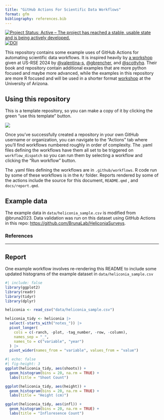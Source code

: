 ```yaml
---
title: "GitHub Actions For Scientific Data Workflows"
format: gfm
bibliography: references.bib
---
```


<!-- README.md is generated from README.qmd.  Do not edit README.md, edit README.qmd instead! -->

<!-- badges: start -->
[![Project Status: Active – The project has reached a stable, usable state and is being actively developed.](https://www.repostatus.org/badges/latest/active.svg)](https://www.repostatus.org/#active)
[![DOI](https://zenodo.org/badge/880484181.svg)](https://doi.org/10.5281/zenodo.14232509)
<!-- badges: end -->

This repository contains some example uses of GitHub Actions for automating scientific data workflows.
It is inspired heavily by [a workshop](https://githubactionstutorial-usrse24.readthedocs.io/en/latest/intro.html) given at US-RSE 2024 by [\@valentina-s](https://github.com/valentina-s), [\@gbrencher](https://github.com/gbrencher), and [\@scottyhq](https://github.com/scottyhq).
Their book and repository contain additional examples that are more python focused and maybe more advanced, while the examples in this repository are more R focused and will be used in a shorter format [workshop](https://datascience.cct.arizona.edu/events/automating-research-data-workflows-github-actions) at the University of Arizona.

## Using this repository

This is a template repository, so you can make a copy of it by clicking the green "use this template" button.

![](images/Screenshot.png)

Once you've successfully created a repository in your own GitHub username or organization, you can navigate to the "Actions" tab where you'll find workflows numbered roughly in order of complexity.
The .yaml files defining the workflows have them all set to be triggered on `workflow_dispatch` so you can run them by selecting a workflow and clicking the "Run workflow" button.

The .yaml files defining the workflows are in `.github/workflows`.
R code run by some of these workflows is in the `R/` folder.
Reports rendered by some of the actions include the source for this document, `README.qmd` , and `docs/report.qmd`.

## Example data

The example data in `data/heliconia_sample.csv` is modified from @bruna2023.
Data validation was run on this dataset using GitHub Actions in this repo: <https://github.com/BrunaLab/HeliconiaSurveys>.

### References

::: {#refs}
:::

------------------------------------------------------------------------

## Report

One example workflow involves re-rendering this README to include some updated histograms of the example dataset in `data/heliconia_sample.csv`

```r
#| include: false
library(ggplot2)
library(readr)
library(tidyr)
library(dplyr)

heliconia <- read_csv("data/heliconia_sample.csv")

heliconia_tidy <- heliconia |> 
  select(-starts_with("notes_")) |> 
  pivot_longer(
    cols = c(-ranch, -plot, -tag_number, -row, -column),
    names_sep = "_",
    names_to = c("variable", "year")
  ) |> 
  pivot_wider(names_from = "variable", values_from = "value")
```

```r
#| echo: false
#| fig-height: 3
ggplot(heliconia_tidy, aes(shoots)) +
  geom_histogram(bins = 20, na.rm = TRUE) +
  labs(title = "Shoot Count")

ggplot(heliconia_tidy, aes(height)) +
  geom_histogram(bins = 20, na.rm = TRUE) +
  labs(title = "Height (cm)")

ggplot(heliconia_tidy, aes(infl)) +
  geom_histogram(bins = 20, na.rm = TRUE) +
  labs(title = "Infloresence Count")
```
